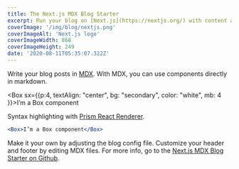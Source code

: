 ```yaml
---
title: The Next.js MDX Blog Starter
excerpt: Run your blog on [Next.js](https://nextjs.org/) with content authoring in [MDX](https://mdxjs.com/), design theme and styling with [Theme UI](https://theme-ui.com/components), and deploy with [Vercel](https://vercel.com/).
coverImage: '/img/blog/nextjs.png'
coverImageAlt: 'Next.js logo'
coverImageWidth: 868
coverImageHeight: 249
date: '2020-08-11T05:35:07.322Z'
---
```


Write your blog posts in [MDX](https://mdxjs.com/). With MDX, you can use components directly in markdown.

<Box sx={{p:4, textAlign: "center", bg: "secondary", color: "white", mb: 4 }}>I’m a Box component</Box>

Syntax highlighting with [Prism React Renderer](https://github.com/FormidableLabs/prism-react-renderer).

```jsx
<Box>I’m a Box component</Box>
```

Make it your own by adjusting the blog config file. Customize your header and footer by editing MDX files. For more info, go to the [Next.js MDX Blog Starter on Github](https://github.com/johnpolacek/nextjs-mdx-blog-starter).


